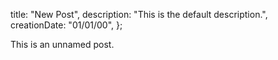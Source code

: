   title: "New Post",
  description: "This is the default description.",
  creationDate: "01/01/00",
};

This is an unnamed post.
